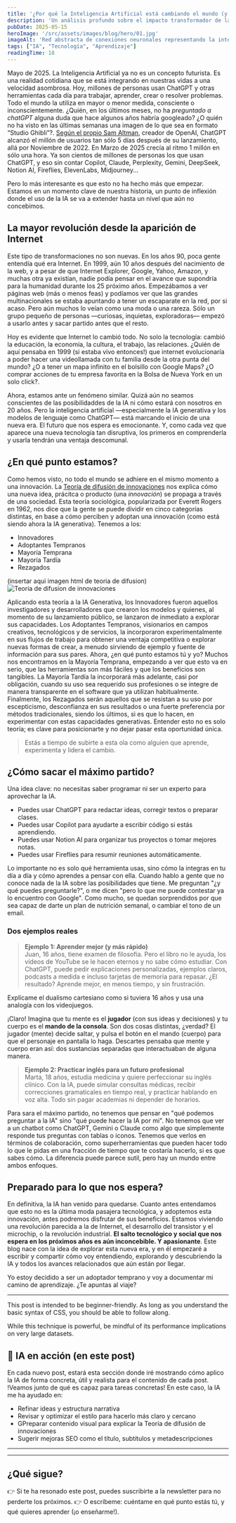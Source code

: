 ```yaml
---
title: '¿Por qué la Inteligencia Artificial está cambiando el mundo (y tú deberías sumarte al cambio)?'
description: 'Un análisis profundo sobre el impacto transformador de la IA en la sociedad moderna y cómo puedes adaptarte y prosperar.'
pubDate: 2025-05-15 
heroImage: '/src/assets/images/blog/hero/01.jpg'
imageAlt: 'Red abstracta de conexiones neuronales representando la inteligencia artificial'
tags: ["IA", "Tecnología", "Aprendizaje"] 
readingTime: 18
---
```


Mayo de 2025. La Inteligencia Artificial ya no es un concepto futurista. Es una realidad cotidiana que se está integrando en nuestras vidas a una velocidad asombrosa. Hoy, millones de personas usan ChatGPT y otras herramientas cada día para trabajar, aprender, crear o resolver problemas. Todo el mundo la utiliza en mayor o menor medida, consciente o inconscientemente.  ¿Quién, en los últimos meses, no ha *preguntado a chatGPT* alguna duda que hace algunos años habría googleado?
¿O quién no ha visto en las últimas semanas una imagen de lo que sea en formato “Studio Ghibli”?. [Según el propio Sam Altman](https://x.com/sama/status/1906771292390666325), creador de OpenAI, ChatGPT alcanzó el millón de usuarios tan sólo 5 días después de su lanzamiento, allá por Noviembre de 2022. En Marzo de 2025 crecía al ritmo 1 millón en sólo una hora. Ya son cientos de millones de personas los que usan ChatGPT, y eso sin contar Copilot, Claude, Perplexity, Gemini, DeepSeek, Notion AI, Fireflies, ElevenLabs, Midjourney...
     

Pero lo más interesante es que esto no ha hecho más que empezar. Estamos en un momento clave de nuestra historia, un punto de inflexión donde el uso de la IA se va a extender hasta un nivel que aún no concebimos.

## La mayor revolución desde la aparición de Internet

Este tipo de transformaciones no son nuevas. En los años 90, poca gente entendía qué era Internet. En 1999, aún 10 años después del nacimiento de la web, y a pesar de que Internet Explorer, Google, Yahoo, Amazon, y muchas otra ya existían, nadie podía pensar en el avance que supondría para la humanidad durante los 25 próximo años. Empezábamos a ver páginas web (más o menos feas) y podíamos ver que las grandes multinacionales se estaba apuntando a tener un escaparate en la red, por si acaso. Pero aún muchos lo veían como una moda o una rareza. Sólo un grupo pequeño de personas —curiosas, inquietas, exploradoras— empezó a usarlo antes y sacar partido antes que el resto. 

Hoy es evidente que Internet lo cambió todo. No solo la tecnología: cambió la educación, la economía, la cultura, el trabajo, las relaciones. ¿Quién de aquí pensaba en 1999 (si estaba vivo entonces!) que internet evolucionaría a poder hacer una videollamada con tu familia desde la otra punta del mundo? ¿O a tener un mapa infinito en el bolsillo con Google Maps? ¿O comprar acciones de tu empresa favorita en la Bolsa de Nueva York en un solo click?.

 Ahora, estamos ante un fenómeno similar. Quizá aún no seamos conscientes de las posibilidaddes de la IA ni cómo estará con nosotros en 20 años. Pero la inteligencia artificial —especialmente la IA generativa y los modelos de lenguaje como ChatGPT— está marcando el inicio de una nueva era. El futuro que nos espera es emocionante. Y, como cada vez que aparece una nueva tecnología tan disruptiva, los primeros en comprenderla y usarla tendrán una ventaja descomunal.

## ¿En qué punto estamos?

Como hemos visto, no todo el mundo se adhiere en el mismo momento a una innovación. La [Teoría de difusión de innovaciones](https://es.wikipedia.org/wiki/Difusi%C3%B3n_de_innovaciones) nos explica cómo una nueva idea, prácitca o producto (una *innovación*) se propaga a través de una sociedad. Esta teoría sociológica, popularizada por Everett Rogers en 1962, nos dice que la gente se puede dividir en cinco categorías distintas, en base a cómo perciben y adoptan una innovación (como está siendo ahora la IA generativa). Tenemos a los:

- Innovadores
- Adoptantes Tempranos
- Mayoría Temprana
- Mayoría Tardía
- Rezagados

(insertar aqui imagen html de teoria de difusion)
![Teoria de difusion de innovaciones](</src/assets/images/blog/01-TeoriaInnovadores.png>)

Aplicando esta teoría a la IA Generativa, los Innovadores fueron aquellos investigadores y desarrolladores que crearon los modelos y quienes, al momento de su lanzamiento público, se lanzaron de inmediato a explorar sus capacidades. Los Adoptantes Tempranos, visionarios en campos creativos, tecnológicos y de servicios, la incorporaron experimentalmente en sus flujos de trabajo para obtener una ventaja competitiva o explorar nuevas formas de crear, a menudo sirviendo de ejemplo y fuente de información para sus pares. Ahora, ¿en qué punto estamos tú y yo? Muchos nos encontramos en la Mayoría Temprana, empezando a ver que esto va en serio, que las herramientas son más fáciles y que los beneficios son tangibles. La Mayoría Tardía la incorporará más adelante, casi por obligación, cuando su uso sea requerido sus profesiones o se integre de manera transparente en el software que ya utilizan habitualmente. Finalmente, los Rezagados serán aquellos que se resistan a su uso por escepticismo, desconfianza en sus resultados o una fuerte preferencia por métodos tradicionales, siendo los últimos, si es que lo hacen, en experimentar con estas capacidades generativas. Entender esto no es solo teoría; es clave para posicionarte y no dejar pasar esta oportunidad única.

> Estás a tiempo de subirte a esta ola como alguien que aprende, experimenta y lidera el cambio.


## ¿Cómo sacar el máximo partido?

Una idea clave: no necesitas saber programar ni ser un experto para aprovechar la IA.

- Puedes usar ChatGPT para redactar ideas, corregir textos o preparar clases.
- Puedes usar Copilot para ayudarte a escribir código si estás aprendiendo.
- Puedes usar Notion AI para organizar tus proyectos o tomar mejores notas.
- Puedes usar Fireflies para resumir reuniones automáticamente.

Lo importante no es solo qué herramienta usas, sino cómo la integras en tu día a día y cómo aprendes a pensar con ella. Cuando hablo a gente que no conoce nada de la IA sobre las posibilidades que tiene. Me preguntan "¿y qué puedes preguntarle?", o me dicen "pero lo que me puede contestar ya lo encuentro con Google". Como mucho, se quedan sorprendidos por que sea capaz de darte un plan de nutrición semanal, o cambiar el tono de un email.

### Dos ejemplos reales
> **Ejemplo 1: Aprender mejor (y más rápido)**  
Juan, 16 años, tiene examen de filosofía. Pero el libro no le ayuda, los vídeos de YouTube se le hacen eternos y no sabe cómo estudiar.
Con ChatGPT, puede pedir explicaciones personalizadas, ejemplos claros, podcasts a medida e incluso tarjetas de memoria para repasar.
¿El resultado? Aprende mejor, en menos tiempo, y sin frustración.

<Conversation>
  <Message from="user" speaker="Juan" avatar="🧑‍🎓">
    <p>Explícame el dualismo cartesiano como si tuviera 16 años y usa una analogía con los videojuegos.</p>
  </Message>
  <Message from="ai" speaker="ChatGPT" avatar="🤖">
    <p>¡Claro! Imagina que tu mente es el <strong>jugador</strong> (con sus ideas y decisiones) y tu cuerpo es el <strong>mando de la consola</strong>. Son dos cosas distintas, ¿verdad? El jugador (mente) decide saltar, y pulsa el botón en el mando (cuerpo) para que el personaje en pantalla lo haga. Descartes pensaba que mente y cuerpo eran así: dos sustancias separadas que interactuaban de alguna manera.</p>
  </Message>
</Conversation>


>  **Ejemplo 2: Practicar inglés para un futuro profesional**  
Marta, 18 años, estudia medicina y quiere perfeccionar su inglés clínico.
Con la IA, puede simular consultas médicas, recibir correcciones gramaticales en tiempo real, y practicar hablando en voz alta. Todo sin pagar academias ni depender de horarios.


Para sara el máximo partido, no tenemos que pensar en "qué podemos preguntar a la IA" sino "qué puede hacer la IA por mi". No tenemos que ver a un chatbot como ChatGPT, Gemini o Claude como algo que simplemente responde tus preguntas con tablas o iconos. Tenemos que verlos en términos de colaboración, como superherramientas que pueden hacer todo lo que le pidas en una fracción de tiempo que te costaría hacerlo, si es que sabes cómo. La diferencia puede parece sutil, pero hay un mundo entre ambos enfoques.


## Preparado para lo que nos espera? 

En definitiva, la IA han venido para quedarse. Cuanto antes entendamos que esto no es la última moda pasajera tecnológica, y adoptemos esta innovación, antes podremos disfrutar de sus beneficios. Estamos viviendo una revolución parecida a la de Internet, el desarrollo del transistor y el microchip, o la revolución industrial. **El salto tecnológico y social que nos espera en los próximos años es aún inconcebible. Y apasionante**. Este blog nace con la idea de explorar esta nueva era, y en él empezaré a escribir y compartir cómo voy entendiendo, explorando y descubriendo la IA y todos los avances relacionados que aún están por llegar.

Yo estoy decidido a ser un adoptador temprano y voy a documentar mi camino de aprendizaje. ¿Te apuntas al viaje?

--- 

<Callout type="info" title="Intended Audience">
  <p>This post is intended to be beginner-friendly. As long as you understand the basic syntax of CSS, you should be able to follow along.</p>
</Callout>

<Callout type="warning" title="A Word of Caution">
  <p>While this technique is powerful, be mindful of its performance implications on very large datasets.</p>
</Callout>


## 🤖 IA en acción (en este post)

En cada nuevo post, estará esta sección donde iré mostrando cómo aplico la IA de forma concreta, útil y realista para el contenido de cada post. !Veamos junto de qué es capaz para tareas concretas! En este caso, la IA me ha ayudado en:

- Refinar ideas y estructura narrativa
- Revisar y optimizar el estilo para hacerlo más claro y cercano
- GPreparar contenido visual para explicar la Teoría de difusión de innovaciones
- Sugerir mejoras SEO como el título, subtítulos y metadescripciones

---
---

## ¿Qué sigue?

👉 Si te ha resonado este post, puedes suscribirte a la newsletter para no perderte los próximos.
👉 O escríbeme: cuéntame en qué punto estás tú, y qué quieres aprender (¡o enseñarme!).